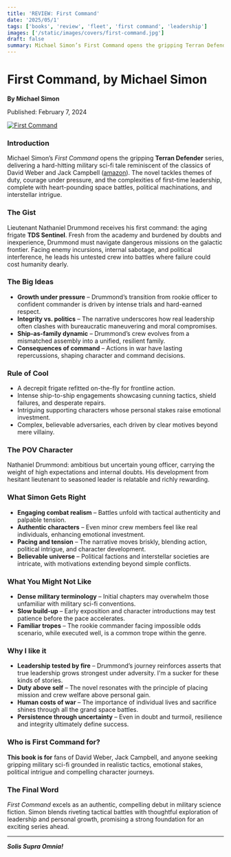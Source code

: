 ```yaml
---
title: 'REVIEW: First Command'
date: '2025/05/1'
tags: ['books', 'review', 'fleet', 'first command', 'leadership']
images: ['/static/images/covers/first-command.jpg']
draft: false
summary: Michael Simon’s First Command opens the gripping Terran Defender series, delivering a hard-hitting military sci-fi tale. The novel tackles themes of duty, courage under pressure, and the complexities of first-time leadership, complete with heart-pounding space battles, political machinations, and interstellar intrigue.
---
```


# First Command, by Michael Simon

**By Michael Simon**

Published: February 7, 2024

<div className="my-6 flex justify-center">
  <a href=" https://amzn.to/4k0j3Gm" target="_blank" rel="noopener">
    <img
      src="/static/images/covers/first-command.jpg"
      alt="First Command"
      className="max-w-xs rounded shadow-lg"
    />
  </a>
</div>

### Introduction

Michael Simon’s _First Command_ opens the gripping **Terran Defender** series, delivering a hard-hitting military sci-fi tale reminiscent of the classics of David Weber and Jack Campbell ([amazon][1]). The novel tackles themes of duty, courage under pressure, and the complexities of first-time leadership, complete with heart-pounding space battles, political machinations, and interstellar intrigue.

### The Gist

Lieutenant Nathaniel Drummond receives his first command: the aging frigate **TDS Sentinel**. Fresh from the academy and burdened by doubts and inexperience, Drummond must navigate dangerous missions on the galactic frontier. Facing enemy incursions, internal sabotage, and political interference, he leads his untested crew into battles where failure could cost humanity dearly.

### The Big Ideas

- **Growth under pressure** – Drummond’s transition from rookie officer to confident commander is driven by intense trials and hard-earned respect.
- **Integrity vs. politics** – The narrative underscores how real leadership often clashes with bureaucratic maneuvering and moral compromises.
- **Ship-as-family dynamic** – Drummond’s crew evolves from a mismatched assembly into a unified, resilient family.
- **Consequences of command** – Actions in war have lasting repercussions, shaping character and command decisions.

### Rule of Cool

- A decrepit frigate refitted on-the-fly for frontline action.
- Intense ship-to-ship engagements showcasing cunning tactics, shield failures, and desperate repairs.
- Intriguing supporting characters whose personal stakes raise emotional investment.
- Complex, believable adversaries, each driven by clear motives beyond mere villainy.

### The POV Character

Nathaniel Drummond: ambitious but uncertain young officer, carrying the weight of high expectations and internal doubts. His development from hesitant lieutenant to seasoned leader is relatable and richly rewarding.

### What Simon Gets Right

- **Engaging combat realism** – Battles unfold with tactical authenticity and palpable tension.
- **Authentic characters** – Even minor crew members feel like real individuals, enhancing emotional investment.
- **Pacing and tension** – The narrative moves briskly, blending action, political intrigue, and character development.
- **Believable universe** – Political factions and interstellar societies are intricate, with motivations extending beyond simple conflicts.

### What You Might Not Like

- **Dense military terminology** – Initial chapters may overwhelm those unfamiliar with military sci-fi conventions.
- **Slow build-up** – Early exposition and character introductions may test patience before the pace accelerates.
- **Familiar tropes** – The rookie commander facing impossible odds scenario, while executed well, is a common trope within the genre.

### Why I like it

- **Leadership tested by fire** – Drummond’s journey reinforces asserts that true leadership grows strongest under adversity. I'm a sucker for these kinds of stories.
- **Duty above self** – The novel resonates with the principle of placing mission and crew welfare above personal gain.
- **Human costs of war** – The importance of individual lives and sacrifice shines through all the grand space battles.
- **Persistence through uncertainty** – Even in doubt and turmoil, resilience and integrity ultimately define success.

### Who is First Command for?

**This book is for** fans of David Weber, Jack Campbell, and anyone seeking gripping military sci-fi grounded in realistic tactics, emotional stakes, political intrigue and compelling character journeys.

### The Final Word

_First Command_ excels as an authentic, compelling debut in military science fiction. Simon blends riveting tactical battles with thoughtful exploration of leadership and personal growth, promising a strong foundation for an exciting series ahead.

---

**_Solis Supra Omnia!_**

[1]: https://amzn.to/4k0j3Gm 'First Command: Terran Defender Book 1 eBook'
